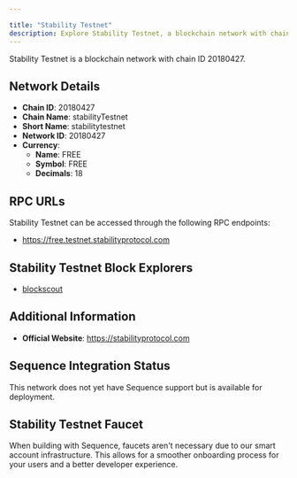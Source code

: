 ```yaml
---

title: "Stability Testnet"
description: Explore Stability Testnet, a blockchain network with chain ID 20180427. Learn about its native currency, FREE, and how to interact with the network.
---
```




Stability Testnet is a blockchain network with chain ID 20180427.

## Network Details

- **Chain ID**: 20180427
- **Chain Name**: stabilityTestnet
- **Short Name**: stabilitytestnet
- **Network ID**: 20180427
- **Currency**: 
  - **Name**: FREE
  - **Symbol**: FREE
  - **Decimals**: 18

## RPC URLs

Stability Testnet can be accessed through the following RPC endpoints:

- https://free.testnet.stabilityprotocol.com

## Stability Testnet Block Explorers

- [blockscout](https://stability-testnet.blockscout.com)

## Additional Information

- **Official Website**: https://stabilityprotocol.com

## Sequence Integration Status

This network does not yet have Sequence support but is available for deployment.

## Stability Testnet Faucet

When building with Sequence, faucets aren't necessary due to our smart account infrastructure. This allows for a smoother onboarding process for your users and a better developer experience.
